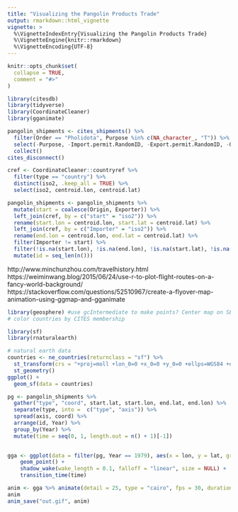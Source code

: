 ```yaml
---
title: "Visualizing the Pangolin Products Trade"
output: rmarkdown::html_vignette
vignette: >
  %\VignetteIndexEntry{Visualizing the Pangolin Products Trade}
  %\VignetteEngine{knitr::rmarkdown}
  %\VignetteEncoding{UTF-8}
---
```


```r
knitr::opts_chunk$set(
  collapse = TRUE,
  comment = "#>"
)
```

```r
library(citesdb)
library(tidyverse)
library(CoordinateCleaner)
library(gganimate)
```

```r
pangolin_shipments <- cites_shipments() %>%
  filter(Order == "Pholidota", Purpose %in% c(NA_character_, "T")) %>%
  select(-Purpose, -Import.permit.RandomID, -Export.permit.RandomID, -Origin.permit.RandomID, -Class, -Order, -Family, -Genus) %>% 
  collect()
cites_disconnect()
```
```r
cref <- CoordinateCleaner::countryref %>% 
  filter(type == "country") %>% 
  distinct(iso2, .keep_all = TRUE) %>% 
  select(iso2, centroid.lon, centroid.lat)

pangolin_shipments <- pangolin_shipments %>% 
  mutate(start = coalesce(Origin, Exporter)) %>% 
  left_join(cref, by = c("start" = "iso2")) %>% 
  rename(start.lon = centroid.lon, start.lat = centroid.lat) %>% 
  left_join(cref, by = c("Importer" = "iso2")) %>% 
  rename(end.lon = centroid.lon, end.lat = centroid.lat) %>% 
  filter(Importer != start) %>% 
  filter(!is.na(start.lon), !is.na(end.lon), !is.na(start.lat), !is.na(end.lat)) %>% 
  mutate(id = seq_len(n()))
```

http://www.minchunzhou.com/travelhistory.html
https://weiminwang.blog/2015/06/24/use-r-to-plot-flight-routes-on-a-fancy-world-background/
https://stackoverflow.com/questions/52510967/create-a-flyover-map-animation-using-ggmap-and-gganimate



```r
library(geosphere) #use gcIntermediate to make points? Center map on SE Asia?
# color countries by CITES membership

library(sf)
library(rnaturalearth)

# natural earth data
countries <- ne_countries(returnclass = "sf") %>% 
  st_transform(crs = "+proj=moll +lon_0=0 +x_0=0 +y_0=0 +ellps=WGS84 +datum=WGS84 +units=m +no_defs") %>% 
  st_geometry()
ggplot() +
  geom_sf(data = countries)

```

```r
pg <- pangolin_shipments %>% 
  gather("type", "coord", start.lat, start.lon, end.lat, end.lon) %>% 
  separate(type, into =  c("type", "axis")) %>% 
  spread(axis, coord) %>% 
  arrange(id, Year) %>% 
  group_by(Year) %>% 
  mutate(time = seq(0, 1, length.out = n() + 1)[-1])
  

gga <- ggplot(data = filter(pg, Year == 1979), aes(x = lon, y = lat, group = id, col = Term)) +
    geom_point() +
    shadow_wake(wake_length = 0.1, falloff = "linear", size = NULL) +
    transition_time(time)
```
```r
anim <- gga %>% animate(detail = 25, type = "cairo", fps = 30, duration = 10, renderer = av_renderer("pangolin_trade.mp4"), width = 1280, height = 720)
anim
anim_save("out.gif", anim)
```

